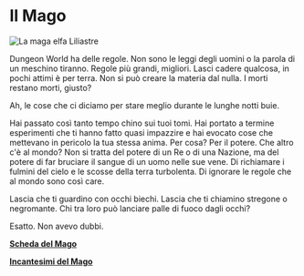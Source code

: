 # Il Mago

![La maga elfa Liliastre](/images/classi/classi-base/liliastre-maga.jpg)

Dungeon World ha delle regole. Non sono le leggi degli uomini o la parola di un meschino tiranno. Regole più grandi, migliori. Lasci cadere qualcosa, in pochi attimi è per terra. Non si può creare la materia dal nulla. I morti restano morti, giusto?

Ah, le cose che ci diciamo per stare meglio durante le lunghe notti buie.

Hai passato così tanto tempo chino sui tuoi tomi. Hai portato a termine esperimenti che ti hanno fatto quasi impazzire e hai evocato cose che mettevano in pericolo la tua stessa anima. Per cosa? Per il potere. Che altro c'è al mondo? Non si tratta del potere di un Re o di una Nazione, ma del potere di far bruciare il sangue di un uomo nelle sue vene. Di richiamare i fulmini del cielo e le scosse della terra turbolenta. Di ignorare le regole che al mondo sono così care.

Lascia che ti guardino con occhi biechi. Lascia che ti chiamino stregone o negromante. Chi tra loro può lanciare palle di fuoco dagli occhi?

Esatto. Non avevo dubbi.

**<a href="/assets/classi/classi-base/mago.pdf" target="_blank">Scheda del Mago</a>**

**<a href="/assets/classi/classi-base/mago-incantesimi.pdf" target="_blank">Incantesimi del Mago</a>**
